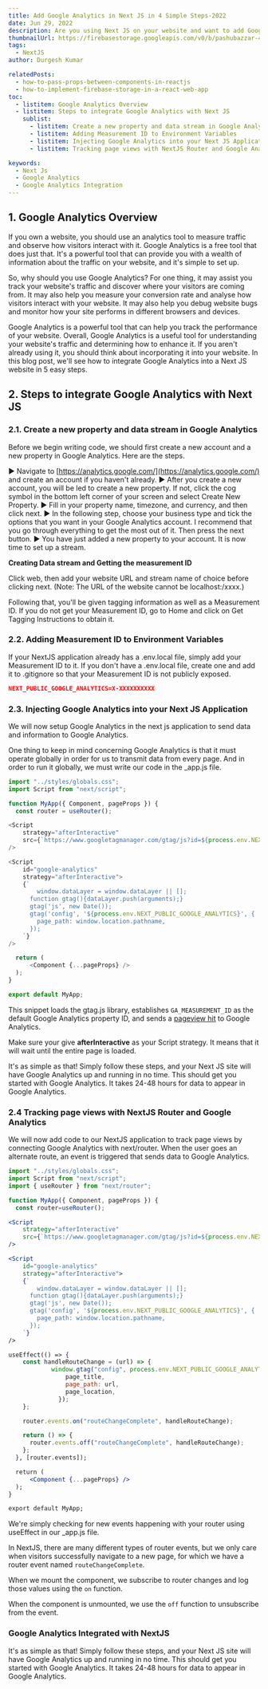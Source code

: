 ```yaml
---
title: Add Google Analytics in Next JS in 4 Simple Steps-2022
date: Jun 29, 2022
description: Are you using Next JS on your website and want to add Google Analytics? In this blog post, we'll show you how to do it in just a few simple steps.
thumbnailUrl: https://firebasestorage.googleapis.com/v0/b/pashubazzar-4ba5c.appspot.com/o/blog%2FPassing%20props%20in%20react%20app.png?alt=media&token=ad453f4f-41bf-4ec9-8fc7-3a4730c60efa
tags:
  - NextJS
author: Durgesh Kumar

relatedPosts:
  - how-to-pass-props-between-components-in-reactjs
  - how-to-implement-firebase-storage-in-a-react-web-app
toc:
  - listitem: Google Analytics Overview
  - listitem: Steps to integrate Google Analytics with Next JS
    sublist:
      - listitem: Create a new property and data stream in Google Analytics
      - listitem: Adding Measurement ID to Environment Variables
      - listitem: Injecting Google Analytics into your Next JS Application
      - listitem: Tracking page views with NextJS Router and Google Analytics

keywords:
  - Next Js
  - Google Analytics
  - Google Analytics Integration
---
```


## 1. Google Analytics Overview

If you own a website, you should use an analytics tool to measure traffic and observe how visitors interact with it. Google Analytics is a free tool that does just that. It's a powerful tool that can provide you with a wealth of information about the traffic on your website, and it's simple to set up.

So, why should you use Google Analytics? For one thing, it may assist you track your website's traffic and discover where your visitors are coming from. It may also help you measure your conversion rate and analyse how visitors interact with your website. It may also help you debug website bugs and monitor how your site performs in different browsers and devices.

Google Analytics is a powerful tool that can help you track the performance of your website. Overall, Google Analytics is a useful tool for understanding your website's traffic and determining how to enhance it. If you aren't already using it, you should think about incorporating it into your website. In this blog post, we'll see how to integrate Google Analytics into a Next JS website in 5 easy steps.

## 2. Steps to integrate Google Analytics with Next JS

### 2.1. Create a new property and data stream in Google Analytics

Before we begin writing code, we should first create a new account and a new property in Google Analytics. Here are the steps.

&#9658; Navigate to [https://analytics.google.com/](https://analytics.google.com/) and create an account if you haven't already.
&#9658; After you create a new account, you will be led to create a new property. If not, click the cog symbol in the bottom left corner of your screen and select Create New Property.
&#9658; Fill in your property name, timezone, and currency, and then click next.
&#9658; In the following step, choose your business type and tick the options that you want in your Google Analytics account. I recommend that you go through everything to get the most out of it. Then press the next button.
&#9658; You have just added a new property to your account. It is now time to set up a stream.

**Creating Data stream and Getting the measurement ID**

Click web, then add your website URL and stream name of choice before clicking next. (Note: The URL of the website cannot be localhost:/xxxx.)

Following that, you'll be given tagging information as well as a Measurement ID. If you do not get your Measurement ID, go to Home and click on Get Tagging Instructions to obtain it.

### 2.2. Adding Measurement ID to Environment Variables

If your NextJS application already has a .env.local file, simply add your Measurement ID to it. If you don't have a .env.local file, create one and add it to .gitignore so that your Measurement ID is not publicly exposed.

```json
NEXT_PUBLIC_GOOGLE_ANALYTICS=X-XXXXXXXXXX
```

### 2.3. Injecting Google Analytics into your Next JS Application

We will now setup Google Analytics in the next js application to send data and information to Google Analytics.

One thing to keep in mind concerning Google Analytics is that it must operate globally in order for us to transmit data from every page. And in order to run it globally, we must write our code in the \_app.js file.

```js
import "../styles/globals.css";
import Script from "next/script";

function MyApp({ Component, pageProps }) {
  const router = useRouter();

<Script
	strategy="afterInteractive"
	src={`https://www.googletagmanager.com/gtag/js?id=${process.env.NEXT_PUBLIC_GOOGLE_ANALYTICS}`}
/>

<Script
	id="google-analytics"
	strategy="afterInteractive">
	{`
		window.dataLayer = window.dataLayer || [];
	  function gtag(){dataLayer.push(arguments);}
	  gtag('js', new Date());
	  gtag('config', '${process.env.NEXT_PUBLIC_GOOGLE_ANALYTICS}', {
	    page_path: window.location.pathname,
	  });
	`}
/>

  return (
      <Component {...pageProps} />
  );
}

export default MyApp;
```

This snippet loads the gtag.js library, establishes `GA_MEASUREMENT_ID` as the default Google Analytics property ID, and sends a [pageview hit](https://support.google.com/analytics/answer/6086080) to Google Analytics.

Make sure your give **afterInteractive** as your Script strategy. It means that it will wait until the entire page is loaded.

It's as simple as that! Simply follow these steps, and your Next JS site will have Google Analytics up and running in no time. This should get you started with Google Analytics. It takes 24-48 hours for data to appear in Google Analytics.

### 2.4 Tracking page views with NextJS Router and Google Analytics

We will now add code to our NextJS application to track page views by connecting Google Analytics with next/router. When the user goes an alternate route, an event is triggered that sends data to Google Analytics.

```jsx
import "../styles/globals.css";
import Script from "next/script";
import { useRouter } from "next/router";

function MyApp({ Component, pageProps }) {
  const router=useRouter();

<Script
	strategy="afterInteractive"
	src={`https://www.googletagmanager.com/gtag/js?id=${process.env.NEXT_PUBLIC_GOOGLE_ANALYTICS}`}
/>

<Script
	id="google-analytics"
	strategy="afterInteractive">
	{`
		window.dataLayer = window.dataLayer || [];
	  function gtag(){dataLayer.push(arguments);}
	  gtag('js', new Date());
	  gtag('config', '${process.env.NEXT_PUBLIC_GOOGLE_ANALYTICS}', {
	    page_path: window.location.pathname,
	  });
	`}
/>

useEffect(() => {
    const handleRouteChange = (url) => {
			window.gtag("config", process.env.NEXT_PUBLIC_GOOGLE_ANALYTICS, {
			    page_title,
			    page_path: url,
			    page_location,
			  });
    };

    router.events.on("routeChangeComplete", handleRouteChange);

    return () => {
      router.events.off("routeChangeComplete", handleRouteChange);
    };
  }, [router.events]);

  return (
      <Component {...pageProps} />
  );
}

export default MyApp;
```

We're simply checking for new events happening with your router using useEffect in our \_app.js file.

In NextJS, there are many different types of router events, but we only care when visitors successfully navigate to a new page, for which we have a router event named `routeChangeComplete`.

When we mount the component, we subscribe to router changes and log those values using the `on` function.

When the component is unmounted, we use the `off` function to unsubscribe from the event.

### Google Analytics Integrated with NextJS

It's as simple as that! Simply follow these steps, and your Next JS site will have Google Analytics up and running in no time. This should get you started with Google Analytics. It takes 24-48 hours for data to appear in Google Analytics.
